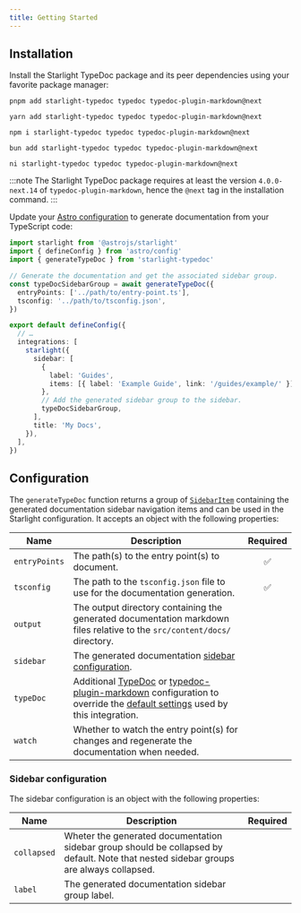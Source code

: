 ```yaml
---
title: Getting Started
---
```



## Installation

Install the Starlight TypeDoc package and its peer dependencies using your favorite package manager:

<Tabs>
  <TabItem label="pnpm">

```shell
pnpm add starlight-typedoc typedoc typedoc-plugin-markdown@next
```

  </TabItem>
  <TabItem label="yarn">

```shell
yarn add starlight-typedoc typedoc typedoc-plugin-markdown@next
```

  </TabItem>
  <TabItem label="npm">

```shell
npm i starlight-typedoc typedoc typedoc-plugin-markdown@next
```

  </TabItem>
  <TabItem label="bun">

```shell
bun add starlight-typedoc typedoc typedoc-plugin-markdown@next
```

  </TabItem>
  <TabItem label="ni">

```shell
ni starlight-typedoc typedoc typedoc-plugin-markdown@next
```

  </TabItem>
</Tabs>

:::note
The Starlight TypeDoc package requires at least the version `4.0.0-next.14` of `typedoc-plugin-markdown`, hence the `@next` tag in the installation command.
:::

Update your [Astro configuration](https://docs.astro.build/en/guides/configuring-astro/#supported-config-file-types) to generate documentation from your TypeScript code:

```ts
import starlight from '@astrojs/starlight'
import { defineConfig } from 'astro/config'
import { generateTypeDoc } from 'starlight-typedoc'

// Generate the documentation and get the associated sidebar group.
const typeDocSidebarGroup = await generateTypeDoc({
  entryPoints: ['../path/to/entry-point.ts'],
  tsconfig: '../path/to/tsconfig.json',
})

export default defineConfig({
  // …
  integrations: [
    starlight({
      sidebar: [
        {
          label: 'Guides',
          items: [{ label: 'Example Guide', link: '/guides/example/' }],
        },
        // Add the generated sidebar group to the sidebar.
        typeDocSidebarGroup,
      ],
      title: 'My Docs',
    }),
  ],
})
```

## Configuration

The `generateTypeDoc` function returns a group of [`SidebarItem`](https://starlight.astro.build/reference/configuration/#sidebaritem) containing the generated documentation sidebar navigation items and can be used in the Starlight configuration. It accepts an object with the following properties:

| Name          | Description                                                                                                                                                                                                                                                                                                                                                                                 | Required |
| ------------- | ------------------------------------------------------------------------------------------------------------------------------------------------------------------------------------------------------------------------------------------------------------------------------------------------------------------------------------------------------------------------------------------- | :------: |
| `entryPoints` | The path(s) to the entry point(s) to document.                                                                                                                                                                                                                                                                                                                                              |    ✅    |
| `tsconfig`    | The path to the `tsconfig.json` file to use for the documentation generation.                                                                                                                                                                                                                                                                                                               |    ✅    |
| `output`      | The output directory containing the generated documentation markdown files relative to the `src/content/docs/` directory.                                                                                                                                                                                                                                                                   |          |
| `sidebar`     | The generated documentation [sidebar configuration](#sidebar-configuration).                                                                                                                                                                                                                                                                                                                |          |
| `typeDoc`     | Additional [TypeDoc](https://typedoc.org/options) or [typedoc-plugin-markdown](https://github.com/tgreyuk/typedoc-plugin-markdown/blob/next/packages/typedoc-plugin-markdown/docs/usage/options.md) configuration to override the [default settings](https://github.com/HiDeoo/starlight-typedoc/blob/main/packages/starlight-typedoc/src/libs/typedoc.ts#L8-L24) used by this integration. |          |
| `watch`       | Whether to watch the entry point(s) for changes and regenerate the documentation when needed.                                                                                                                                                                                                                                                                                               |          |

### Sidebar configuration

The sidebar configuration is an object with the following properties:

| Name        | Description                                                                                                                            | Required |
| ----------- | -------------------------------------------------------------------------------------------------------------------------------------- | :------: |
| `collapsed` | Wheter the generated documentation sidebar group should be collapsed by default. Note that nested sidebar groups are always collapsed. |          |
| `label`     | The generated documentation sidebar group label.                                                                                       |          |

